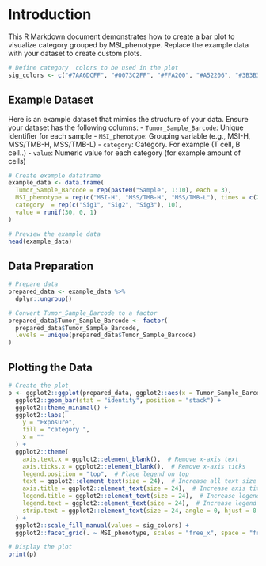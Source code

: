 # Introduction

This R Markdown document demonstrates how to create a bar plot to visualize category grouped by MSI_phenotype. Replace the example data with your dataset to create custom plots.

```r
# Define category  colors to be used in the plot
sig_colors <- c("#7AA6DCFF", "#0073C2FF", "#FFA200", "#A52206", "#3B3B3B", "#3B3B3BFF")
```

## Example Dataset

Here is an example dataset that mimics the structure of your data. Ensure your dataset has the following columns:
- `Tumor_Sample_Barcode`: Unique identifier for each sample
- `MSI_phenotype`: Grouping variable (e.g., MSI-H, MSS/TMB-H, MSS/TMB-L)
- `category `: Category. For example (T cell, B cell..)
- `value`: Numeric value for each category (for example amount of cells) 

```r
# Create example dataframe
example_data <- data.frame(
  Tumor_Sample_Barcode = rep(paste0("Sample", 1:10), each = 3),
  MSI_phenotype = rep(c("MSI-H", "MSS/TMB-H", "MSS/TMB-L"), times = c(2, 2, 2)),
  category  = rep(c("Sig1", "Sig2", "Sig3"), 10),
  value = runif(30, 0, 1)
)

# Preview the example data
head(example_data)
```

## Data Preparation

```r
# Prepare data
prepared_data <- example_data %>%
  dplyr::ungroup()

# Convert Tumor_Sample_Barcode to a factor
prepared_data$Tumor_Sample_Barcode <- factor(
  prepared_data$Tumor_Sample_Barcode,
  levels = unique(prepared_data$Tumor_Sample_Barcode)
)
```

## Plotting the Data
```r
# Create the plot
p <- ggplot2::ggplot(prepared_data, ggplot2::aes(x = Tumor_Sample_Barcode, y = value, fill = category )) +
  ggplot2::geom_bar(stat = "identity", position = "stack") +
  ggplot2::theme_minimal() +
  ggplot2::labs(
    y = "Exposure",
    fill = "category ",
    x = ""
  ) +
  ggplot2::theme(
    axis.text.x = ggplot2::element_blank(),  # Remove x-axis text
    axis.ticks.x = ggplot2::element_blank(),  # Remove x-axis ticks
    legend.position = "top",  # Place legend on top
    text = ggplot2::element_text(size = 24),  # Increase all text size
    axis.title = ggplot2::element_text(size = 24),  # Increase axis titles size
    legend.title = ggplot2::element_text(size = 24),  # Increase legend title size
    legend.text = ggplot2::element_text(size = 24),  # Increase legend text size
    strip.text = ggplot2::element_text(size = 24, angle = 0, hjust = 0.5)  # Rotate and size facet labels
  ) +
  ggplot2::scale_fill_manual(values = sig_colors) +
  ggplot2::facet_grid(. ~ MSI_phenotype, scales = "free_x", space = "free_x")  # Free x-axis space based on number of samples

# Display the plot
print(p)
```
